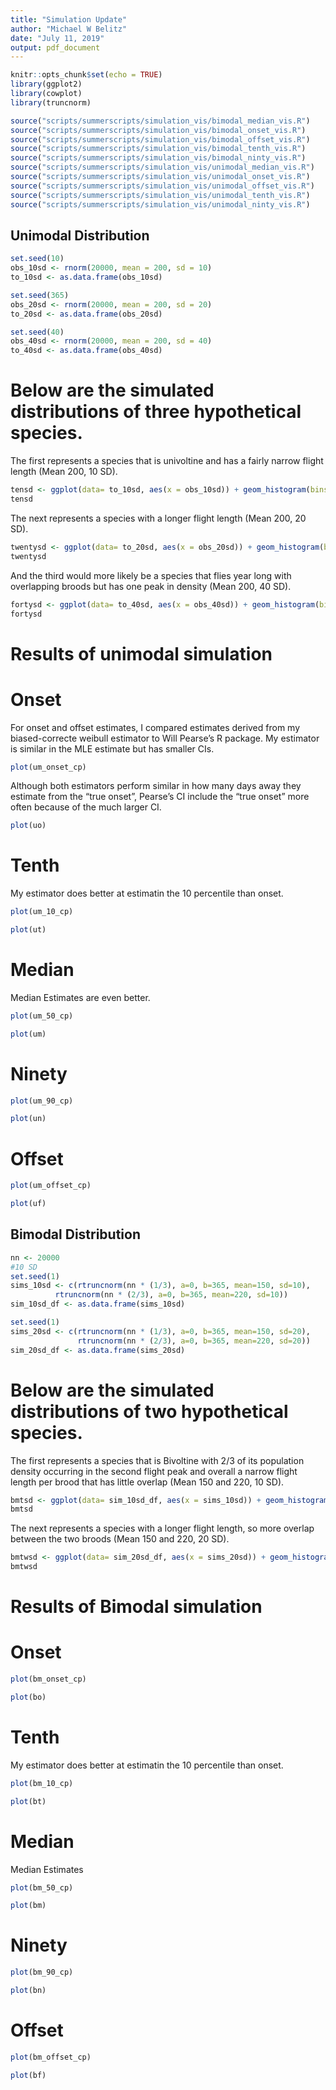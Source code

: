 ```yaml
---
title: "Simulation Update"
author: "Michael W Belitz"
date: "July 11, 2019"
output: pdf_document
---
```


```r
knitr::opts_chunk$set(echo = TRUE)
library(ggplot2)
library(cowplot)
library(truncnorm)

source("scripts/summerscripts/simulation_vis/bimodal_median_vis.R")
source("scripts/summerscripts/simulation_vis/bimodal_onset_vis.R")
source("scripts/summerscripts/simulation_vis/bimodal_offset_vis.R")
source("scripts/summerscripts/simulation_vis/bimodal_tenth_vis.R")
source("scripts/summerscripts/simulation_vis/bimodal_ninty_vis.R")
source("scripts/summerscripts/simulation_vis/unimodal_median_vis.R")
source("scripts/summerscripts/simulation_vis/unimodal_onset_vis.R")
source("scripts/summerscripts/simulation_vis/unimodal_offset_vis.R")
source("scripts/summerscripts/simulation_vis/unimodal_tenth_vis.R")
source("scripts/summerscripts/simulation_vis/unimodal_ninty_vis.R")

```

## Unimodal Distribution

```r
set.seed(10)
obs_10sd <- rnorm(20000, mean = 200, sd = 10)
to_10sd <- as.data.frame(obs_10sd)

set.seed(365)
obs_20sd <- rnorm(20000, mean = 200, sd = 20)
to_20sd <- as.data.frame(obs_20sd)

set.seed(40)
obs_40sd <- rnorm(20000, mean = 200, sd = 40)
to_40sd <- as.data.frame(obs_40sd)
```


# Below are the simulated distributions of three hypothetical species. 

The first represents a species that is univoltine and has a fairly narrow flight length (Mean 200, 10 SD).

```r
tensd <- ggplot(data= to_10sd, aes(x = obs_10sd)) + geom_histogram(bins = 150)
tensd
```


The next represents a species with a longer flight length (Mean 200, 20 SD).

```r
twentysd <- ggplot(data= to_20sd, aes(x = obs_20sd)) + geom_histogram(bins = 150)
twentysd
```

And the third would more likely be a species that flies year long with overlapping broods but has one peak in density (Mean 200, 40 SD). 

```r
fortysd <- ggplot(data= to_40sd, aes(x = obs_40sd)) + geom_histogram(bins = 150)
fortysd
```

# Results of unimodal simulation

# Onset

For onset and offset estimates, I compared estimates derived from my biased-correcte weibull estimator to Will Pearse's R package. My estimator is similar in the MLE estimate but has smaller CIs. 

```r
plot(um_onset_cp)
```

Although both estimators perform similar in how many days away they estimate from the "true onset", Pearse's CI include the "true onset" more often because of the much larger CI.

```r
plot(uo)
```

# Tenth

My estimator does better at estimatin the 10 percentile than onset.  

```r
plot(um_10_cp)
```

```r
plot(ut)
```

# Median

Median Estimates are even better.

```r
plot(um_50_cp)
```

```r
plot(um)

```

# Ninety

```r
plot(um_90_cp)
```

```r
plot(un)
```

# Offset 

```r
plot(um_offset_cp)
```

```r
plot(uf)
```

## Bimodal Distribution

```r
nn <- 20000
#10 SD
set.seed(1)
sims_10sd <- c(rtruncnorm(nn * (1/3), a=0, b=365, mean=150, sd=10),
          rtruncnorm(nn * (2/3), a=0, b=365, mean=220, sd=10))
sim_10sd_df <- as.data.frame(sims_10sd)

set.seed(1)
sims_20sd <- c(rtruncnorm(nn * (1/3), a=0, b=365, mean=150, sd=20),
               rtruncnorm(nn * (2/3), a=0, b=365, mean=220, sd=20))
sim_20sd_df <- as.data.frame(sims_20sd)
```


# Below are the simulated distributions of two hypothetical species. 

The first represents a species that is Bivoltine with 2/3 of its population density occurring in the second flight peak and overall a narrow flight length per brood that has little overlap (Mean 150 and 220, 10 SD).

```r
bmtsd <- ggplot(data= sim_10sd_df, aes(x = sims_10sd)) + geom_histogram(bins = 150)
bmtsd
```


The next represents a species with a longer flight length, so more overlap between the two broods (Mean 150 and 220, 20 SD).

```r
bmtwsd <- ggplot(data= sim_20sd_df, aes(x = sims_20sd)) + geom_histogram(bins = 150)
bmtwsd
```

# Results of Bimodal simulation

# Onset

```r
plot(bm_onset_cp)
```

```r
plot(bo)
```

# Tenth

My estimator does better at estimatin the 10 percentile than onset.  

```r
plot(bm_10_cp)
```

```r
plot(bt)
```

# Median

Median Estimates 

```r
plot(bm_50_cp)
```

```r
plot(bm)

```

# Ninety

```r
plot(bm_90_cp)
```

```r
plot(bn)
```

# Offset 

```r
plot(bm_offset_cp)
```

```r
plot(bf)
```